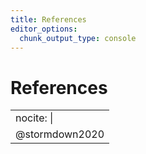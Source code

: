 ```yaml
---
title: References
editor_options: 
  chunk_output_type: console
---
```


# References {-}

<div id="refs"></div>

---
nocite: | 
  @stormdown2020
---
